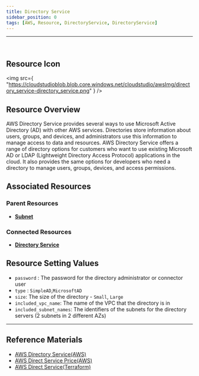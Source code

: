 ```yaml
---
title: Directory Service
sidebar_position: 0
tags: [AWS, Resource, DirectoryService, DirectoryService]
---
```


<hr />
<br />

## Resource Icon

<img
    src={
        "https://cloudstudioblob.blob.core.windows.net/cloudstudio/awsImg/directory_service-directory_service.png"
    }
/>

## Resource Overview

AWS Directory Service provides several ways to use Microsoft Active Directory (AD) with other AWS services. 
Directories store information about users, groups, and devices, and administrators use this information to manage access to data and resources. 
AWS Directory Service offers a range of directory options for customers who want to use existing Microsoft AD or LDAP (Lightweight Directory Access Protocol) applications in the cloud. 
It also provides the same options for developers who need a directory to manage users, groups, devices, and access permissions.

## Associated Resources

### Parent Resources

-   [**Subnet**](https://docs.cstudio.app/docs/resource/aws/Vpc/Subnet)

### Connected Resources

-   [**Directory Service**](https://docs.cstudio.app/docs/resource/aws/DirectoryService/)

## Resource Setting Values

-   `password` : The password for the directory administrator or connector user
-   `type` : `SimpleAD`,`MicrosoftAD`
-   `size`: The size of the directory - `Small`, `Large`
-   `included_vpc_name`: The name of the VPC that the directory is in
-   `included_subnet_names`: The identifiers of the subnets for the directory servers (2 subnets in 2 different AZs)

---

## Reference Materials

-   [AWS Directory Service(AWS)](https://docs.aws.amazon.com/ko_kr/directoryservice/latest/admin-guide/what_is.html)
-   [AWS Direct Service Price(AWS)](https://aws.amazon.com/ko/directoryservice/pricing/?nc=sn&loc=3)
-   [AWS Direct Service(Terraform)](https://registry.terraform.io/providers/hashicorp/aws/latest/docs/resources/directory_service_conditional_forwarder)
